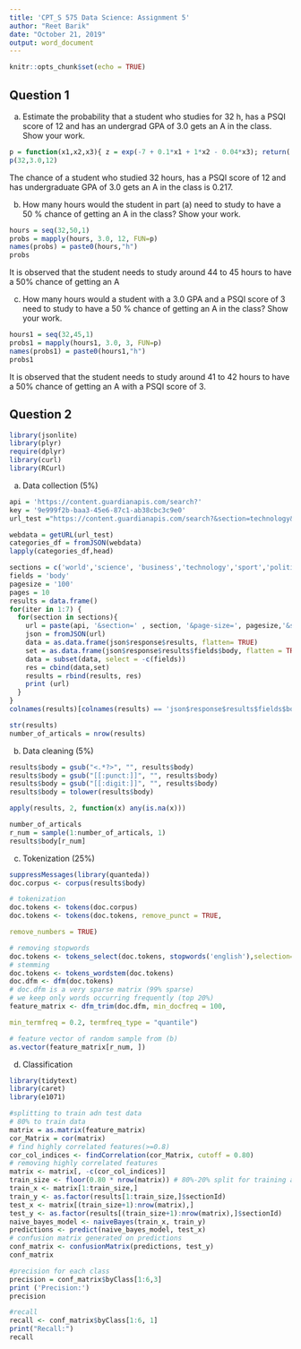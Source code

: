 ---
title: 'CPT_S 575 Data Science: Assignment 5'
author: "Reet Barik"
date: "October 21, 2019"
output: word_document
---

```{r setup, include=FALSE}
knitr::opts_chunk$set(echo = TRUE)
```



## Question 1

a. Estimate the probability that a student who studies for 32 h, has a PSQI score of 12 and has an undergrad GPA of 3.0 gets an A in the class. Show your work.
```{r}
p = function(x1,x2,x3){ z = exp(-7 + 0.1*x1 + 1*x2 - 0.04*x3); return( round(z/(1+z),4))}
p(32,3.0,12)
```
 
The chance of a student who studied 32 hours, has a PSQI score of 12 and has undergraduate GPA of 3.0 gets an A in the class is 0.217. 

b. How many hours would the student in part (a) need to study to have a 50 % chance of getting an A in the class? Show your work.
```{r}
hours = seq(32,50,1)
probs = mapply(hours, 3.0, 12, FUN=p)
names(probs) = paste0(hours,"h")
probs
```

It is observed that the student needs to study around 44 to 45 hours to have a 50% chance of getting an A
 
c. How many hours would a student with a 3.0 GPA and a PSQI score of 3 need to study to have a 50 % chance of getting an A in the class? Show your work.
```{r}
hours1 = seq(32,45,1)
probs1 = mapply(hours1, 3.0, 3, FUN=p)
names(probs1) = paste0(hours1,"h")
probs1
```

It is observed that the student needs to study around 41 to 42 hours to have a 50% chance of getting an A with a PSQI score of 3.


## Question 2

```{r}
library(jsonlite)
library(plyr)
require(dplyr)
library(curl)
library(RCurl)

```

a. Data collection (5%)

```{r}
api = 'https://content.guardianapis.com/search?'
key = '9e999f2b-baa3-45e6-87c1-ab38cbc3c9e0'
url_test ="https://content.guardianapis.com/search?&section=technology&page-size=100&show-fields=body&api-key=9e999f2b-baa3-45e6-87c1-ab38cbc3c9e0"

webdata = getURL(url_test)
categories_df = fromJSON(webdata)
lapply(categories_df,head)

```

```{r}
sections = c('world','science', 'business','technology','sport','politics')
fields = 'body'
pagesize = '100'
pages = 10
results = data.frame()
for(iter in 1:7) {
  for(section in sections){
    url = paste(api, '&section=' , section, '&page-size=', pagesize,'&show-fields=', fields,'&api-key=', key, sep ="" )
    json = fromJSON(url)
    data = as.data.frame(json$response$results, flatten= TRUE)
    set = as.data.frame(json$response$results$fields$body, flatten = TRUE)
    data = subset(data, select = -c(fields))
    res = cbind(data,set)
    results = rbind(results, res)
    print (url)
  }
}
colnames(results)[colnames(results) == 'json$response$results$fields$body'] = 'body'
```


```{r}
str(results)
number_of_articals = nrow(results)

```

b. Data cleaning (5%)


```{r}

results$body = gsub("<.*?>", "", results$body) 
results$body = gsub("[[:punct:]]", "", results$body)
results$body = gsub("[[:digit:]]", "", results$body)
results$body = tolower(results$body)

apply(results, 2, function(x) any(is.na(x)))

number_of_articals 
r_num = sample(1:number_of_articals, 1)
results$body[r_num]
```

c. Tokenization (25%)

```{r}
suppressMessages(library(quanteda))
doc.corpus <- corpus(results$body)

# tokenization
doc.tokens <- tokens(doc.corpus)
doc.tokens <- tokens(doc.tokens, remove_punct = TRUE,

remove_numbers = TRUE)

# removing stopwords
doc.tokens <- tokens_select(doc.tokens, stopwords('english'),selection='remove')
# stemming
doc.tokens <- tokens_wordstem(doc.tokens)
doc.dfm <- dfm(doc.tokens)
# doc.dfm is a very sparse matrix (99% sparse)
# we keep only words occurring frequently (top 20%)
feature_matrix <- dfm_trim(doc.dfm, min_docfreq = 100,

min_termfreq = 0.2, termfreq_type = "quantile")

# feature vector of random sample from (b)
as.vector(feature_matrix[r_num, ])

```


d. Classification


```{r}
library(tidytext) 
library(caret) 
library(e1071)

#splitting to train adn test data
# 80% to train data 
matrix = as.matrix(feature_matrix)
cor_Matrix = cor(matrix)
# find highly correlated features(>=0.8)
cor_col_indices <- findCorrelation(cor_Matrix, cutoff = 0.80)
# removing highly correlated features
matrix <- matrix[, -c(cor_col_indices)]
train_size <- floor(0.80 * nrow(matrix)) # 80%-20% split for training and testing
train_x <- matrix[1:train_size,]
train_y <- as.factor(results[1:train_size,]$sectionId)
test_x <- matrix[(train_size+1):nrow(matrix),]
test_y <- as.factor(results[(train_size+1):nrow(matrix),]$sectionId)
naive_bayes_model <- naiveBayes(train_x, train_y)
predictions <- predict(naive_bayes_model, test_x)
# confusion matrix generated on predictions
conf_matrix <- confusionMatrix(predictions, test_y)
conf_matrix

```


```{r}
#precision for each class
precision = conf_matrix$byClass[1:6,3]
print ('Precision:')
precision

#recall
recall <- conf_matrix$byClass[1:6, 1]
print("Recall:")
recall
```


